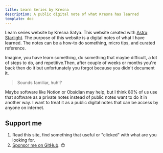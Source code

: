 ```yaml
---
title: Learn Series by Kresna
description: A public digital note of what Kresna has learned
template: doc
---
```


Learn series website by Kresna Satya. This website created with [Astro Starlight](https://starlight.astro.build). The purpose of this website is a digital notes of what I have learned. The notes can be a how-to do something, micro tips, and curated reference.

Imagine, you have learn something, do something that maybe difficult, a lot of steps to do, and repetitive.Then, after couple of weeks or months you're back then do it but unfortunately you forgot because you didn't document it.

> Sounds familiar, huh!?

Maybe software like Notion or Obsidian may help, but I think 80% of us use that software as a private notes instead of public notes want to do it in another way. I want to treat it as a public digital notes that can be access by anyone on internet.

## Support me

1. Read this site, find something that useful or "clicked" with what are you looking for.
2. [Sponsor me on GitHub](https://github.com/sponsors/kresnasatya). 😊